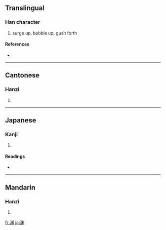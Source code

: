 {{see|淵}}
==Translingual==

===Han character===
{{Han char|rn=85|rad=水|as=08|sn=11|four=|canj=水中火中 (ELFL)}}

# surge up, bubble up, gush forth

====References====
* {{Han ref|kx=0633.371|dkj=17750|dj=1039.190|hdz=31654.020|uh=6E0A|ud=28170}}

----

==Cantonese==

===Hanzi===
{{yue-hanzi|jyut=|y=yun1}}

# {{defn|Cantonese}}

----

==Japanese==

===Kanji===
{{ja-kanji|grade=|rs=水08}}

# {{defn|Japanese}}

====Readings====
* {{ja-readings|on=[[えん]] (en)|kun=[[ふち]] (fuchi), [[ぶち]] (buchi)}}

----

==Mandarin==

===Hanzi===
{{cmn-hanzi|tra=淵|pin=[[dòu]] ([[dou4]]), [[yuān]] ([[yuan1]])|wg=tou<sup>4</sup>, yüan<sup>1</sup>}}

# {{defn|Mandarin}}

[[fr:渊]]
[[ja:渊]]